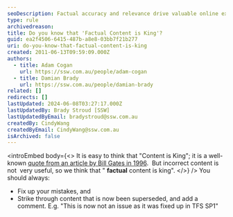 ```yaml
---
seoDescription: Factual accuracy and relevance drive valuable online experiences.
type: rule
archivedreason:
title: Do you know that 'Factual Content is King'?
guid: ea2f4506-6415-487b-a8e8-03bb7f21b277
uri: do-you-know-that-factual-content-is-king
created: 2011-06-13T09:59:09.000Z
authors:
  - title: Adam Cogan
    url: https://ssw.com.au/people/adam-cogan
  - title: Damian Brady
    url: https://ssw.com.au/people/damian-brady
related: []
redirects: []
lastUpdated: 2024-06-08T03:27:17.000Z
lastUpdatedBy: Brady Stroud [SSW]
lastUpdatedByEmail: bradystroud@ssw.com.au
createdBy: CindyWang
createdByEmail: CindyWang@ssw.com.au
isArchived: false
---
```


<introEmbed
  body={<>
It is easy to think that "Content is King"; it is a well-known [quote from an article by Bill Gates in 1996](http://www.craigbailey.net/content-is-king-by-bill-gates/).  But incorrect content is not  very useful, so we think that " **factual** content is king".
  </>}
/>
You should always:

- Fix up your mistakes, and
- Strike through content that is now been superseded, and add a comment. E.g. "This is now not an issue as it was fixed up in TFS SP1"
